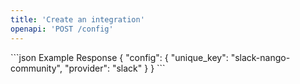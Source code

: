 ```yaml
---
title: 'Create an integration'
openapi: 'POST /config'
---
```


<ResponseExample>
```json Example Response
{
  "config": {
    "unique_key": "slack-nango-community",
    "provider": "slack"
  }
}
```
</ResponseExample>

